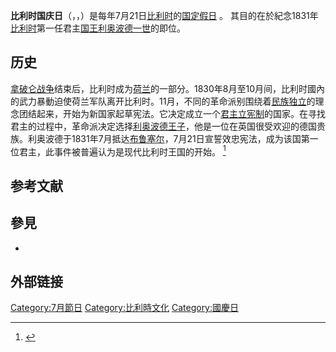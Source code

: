 {{Expand language|1=en|time=2020-07-05T05:09:57+00:00}}
{{Infobox holiday|holiday_name=比利時國慶日|significance=1831年[[比利时国王利奥波德一世|国王利奥波德一世]]作为第一任[[比利时国王|比利时国王]]宣誓效忠[[比利时宪法|比利时宪法]]的纪念日。|celebrations=|duration=1日|frequency=每年|date=7月21日|ends=|begins=|longtype=|type=[[national_day|national day]]|litcolor=|observedby=比利時及比利時人|nickname=|official_name=|caption=1856年布鲁塞尔的国庆日庆祝活动|imagesize=300px|image=Décoration de la place des Palais.JPG|observances=}}
'''比利时国庆日'''（{{Lang-nl|Nationale feestdag van België}}，{{Lang-fr|Fête nationale belge}}，{{Lang-de|Belgischer Nationalfeiertag}}）是每年7月21日[[比利时|比利时]]的[[国庆日|国定假日]] 。 其目的在於紀念1831年[[比利时|比利时]]第一任君主[[利奥波德一世_(比利时)|国王利奥波德一世]]的即位。

== 历史 ==
[[拿破崙戰爭|拿破仑战争]]结束后，比利时成为[[荷兰|荷兰]]的一部分。1830年8月至10月间，比利时國內的武力暴動迫使荷兰军队离开比利时。11月，不同的革命派别围绕着[[民族独立运动|民族独立]]的理念团结起来，开始为新国家起草宪法。它决定成立一个[[君主立宪制|君主立宪制]]的国家。在寻找君主的过程中，革命派决定选择[[利奥波德王子_(奥尔巴尼公爵)|利奥波德王子]]，他是一位在英国很受欢迎的德国贵族。利奥波德于1831年7月抵达[[布鲁塞尔|布鲁塞尔]]，7月21日宣誓效忠宪法，成为该国第一位君主，此事件被普遍认为是现代比利时王国的开始。 <ref name="VRT1">{{Cite news|title=Why does Belgium celebrate its National Day on 21 July?|url=https://www.vrt.be/vrtnws/en/2019/07/21/why-does-belgium-celebrate-its-national-day-on-21-july/|accessdate=21 July 2019|agency=VRT News|date=21 July 2019|archive-date=2021-03-09|archive-url=https://web.archive.org/web/20210309044106/https://www.vrt.be/vrtnws/en/2019/07/21/why-does-belgium-celebrate-its-national-day-on-21-july/|dead-url=no}}</ref>

== 参考文献 ==
{{Reflist}}

== 參見 ==
* {{Cite book|last=Janssens|first=Jeroen|title=De Belgische Natie Viert: De Belgische Nationale Feesten, 1830-1914|date=2001|publisher=Universitaire Pers Leuven|location=Leuven|isbn=9789058671752}}

== 外部链接 ==
{{commons category-inline|Belgian National Day}}

[[Category:7月節日|Category:7月節日]]
[[Category:比利時文化|Category:比利時文化]]
[[Category:國慶日|Category:國慶日]]
{{belgium-stub}}